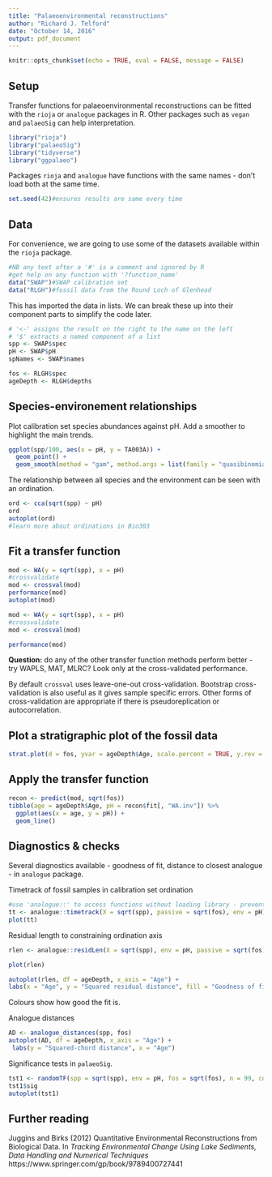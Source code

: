 ```yaml
---
title: "Palaeoenvironmental reconstructions"
author: "Richard J. Telford"
date: "October 14, 2016"
output: pdf_document
---
```


```r
knitr::opts_chunk$set(echo = TRUE, eval = FALSE, message = FALSE)
```

## Setup

Transfer functions for palaeoenvironmental reconstructions can be fitted with the `rioja` or `analogue` packages in R. Other packages such as `vegan` and `palaeoSig` can help interpretation.


```r
library("rioja")
library("palaeoSig")
library("tidyverse")
library("ggpalaeo")
```

Packages `rioja` and `analogue` have functions with the same names - don't load both at the same time.

```r
set.seed(42)#ensures results are same every time
```

## Data

For convenience, we are going to use some of the datasets available within the `rioja` package.

```r
#NB any text after a '#' is a comment and ignored by R 
#get help on any function with '?function_name' 
data("SWAP")#SWAP calibration set
data("RLGH")#fossil data from the Round Loch of Glenhead
```

This has imported the data in lists. We can break these up into their component parts to simplify the code later.

```r
# '<-' assigns the result on the right to the name on the left
# '$' extracts a named component of a list
spp <- SWAP$spec
pH <- SWAP$pH
spNames <- SWAP$names

fos <- RLGH$spec
ageDepth <- RLGH$depths
```

## Species-environement relationships 

Plot calibration set species abundances against pH. Add a smoother to highlight the main trends.

```r
ggplot(spp/100, aes(x = pH, y = TA003A)) + 
  geom_point() +
  geom_smooth(method = "gam", method.args = list(family = "quasibinomial"))

```

The relationship between all species and the environment can be seen with an ordination.

```r
ord <- cca(sqrt(spp) ~ pH)
ord
autoplot(ord)
#learn more about ordinations in Bio303
```


## Fit a transfer function


```r
mod <- WA(y = sqrt(spp), x = pH)
#crossvalidate
mod <- crossval(mod)
performance(mod)
autoplot(mod)
```
```r
mod <- WA(y = sqrt(spp), x = pH)
#crossvalidate
mod <- crossval(mod)
```
```r
performance(mod)
```

**Question:** do any of the other transfer function methods perform better - try WAPLS, MAT, MLRC? Look only at the cross-validated performance. 

By default `crossval` uses leave-one-out cross-validation. Bootstrap cross-validation is also useful as it gives sample specific errors. Other forms of cross-validation are appropriate if there is pseudoreplication or autocorrelation.

## Plot a stratigraphic plot of the fossil data

```r
strat.plot(d = fos, yvar = ageDepth$Age, scale.percent = TRUE, y.rev = TRUE)
```

## Apply the transfer function

```r
recon <- predict(mod, sqrt(fos))
tibble(age = ageDepth$Age, pH = recon$fit[, "WA.inv"]) %>% 
  ggplot(aes(x = age, y = pH)) + 
  geom_line()
```

## Diagnostics & checks

Several diagnostics available - goodness of fit, distance to closest analogue - in `analogue` package.

Timetrack of fossil samples in calibration set ordination
```r
#use 'analogue::' to access functions without loading library - prevents name conflicts with rioja
tt <- analogue::timetrack(X = sqrt(spp), passive = sqrt(fos), env = pH) 
plot(tt)
```

Residual length to constraining ordination axis
```r
rlen <- analogue::residLen(X = sqrt(spp), env = pH, passive = sqrt(fos))

plot(rlen)

autoplot(rlen, df = ageDepth, x_axis = "Age") +
labs(x = "Age", y = "Squared residual distance", fill = "Goodness of fit")
```
Colours show how good the fit is.

Analogue distances

```r
AD <- analogue_distances(spp, fos)
autoplot(AD, df = ageDepth, x_axis = "Age") +
 labs(y = "Squared-chord distance", x = "Age")
```


Significance tests in `palaeoSig`.

```r
tst1 <- randomTF(spp = sqrt(spp), env = pH, fos = sqrt(fos), n = 99, col = 1, fun = WA)
tst1$sig
autoplot(tst1)
```

## Further reading

Juggins and Birks (2012) Quantitative Environmental Reconstructions from Biological Data. In _Tracking Environmental Change Using Lake Sediments, Data Handling and Numerical Techniques_ https://www.springer.com/gp/book/9789400727441



